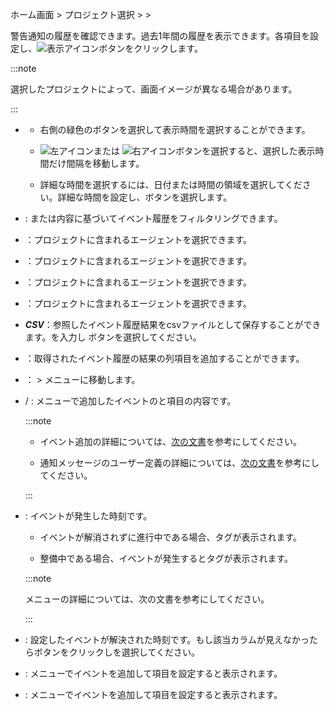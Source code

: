ホーム画面 > プロジェクト選択 > <Cmdname sid="event_statistic" className="uitext" /> > <Cmdname sid="event_history" className="uitext" />

警告通知の履歴を確認できます。過去1年間の履歴を表示できます。各項目を設定し、![表示アイコン](/img/ico-btn-search.png)ボタンをクリックします。

<InDoc product='java,php,nodejs,python,dotnet,golang,log'>

<ImgLang img='event-history.png' desc='イベント履歴' />

</InDoc>

<InDoc product='kubernetes'>

<ImgLang img='k8s-event-history.png' desc='イベント履歴' />

</InDoc>

<InDoc product='postgresql,postgresql-v1,oracle,mysql,mysql-v1,mssql,tibero,cubrid,altibase,redis,mongodb'>

<ImgLang img='db-event-history.png' desc='イベント履歴' />

</InDoc>

<InDoc product='browser'>

<ImgLang img='browser-event-history.png' desc='イベント履歴' />

</InDoc>

<InDoc product='npm'>

<ImgLang img='npm-event-history.png' desc='イベント履歴' />

</InDoc>

<InDoc product='amazon-cloudwatch,amazon-ecs,aws-log,azure,ncloud,oracle-cloud'>

<ImgLang img='cloud-event-history.png' desc='イベント履歴' />

</InDoc>

:::note

選択したプロジェクトによって、画面イメージが異なる場合があります。

:::

- <Cmdname sid="time_selector" className="uitext" />

  - 右側の緑色のボタンを選択して表示時間を選択することができます。

  - ![左アイコン](/img/left-arrow.svg)または ![右アイコン](/img/right-arrow.svg)ボタンを選択すると、選択した表示時間だけ間隔を移動します。

  - 詳細な時間を選択するには、日付または時間の領域を選択してください。詳細な時間を設定し、<Cmdname sid="apply" className="uitext" />ボタンを選択します。

- <Cmdname sid="filter" className="uitext" />: <Cmdname sid="title" className="uitext" />または<Cmdname sid="message" className="uitext" />内容に基づいてイベント履歴をフィルタリングできます。

<InDoc product='java,php,nodejs,python,dotnet,golang,log'>

- <Cmdname sid="application" className="uitext" />：プロジェクトに含まれるエージェントを選択できます。

</InDoc>

<InDoc product='postgresql,postgresql-v1,oracle,mysql,mysql-v1,mssql,tibero,cubrid,altibase,redis,mongodb'>

- <Cmdname sid="database" className="uitext" />：プロジェクトに含まれるエージェントを選択できます。

</InDoc>

<InDoc product='kubernetes'>

- <Cmdname sid="container" className="uitext" />：プロジェクトに含まれるエージェントを選択できます。

</InDoc>

<InDoc product='browser,npm,amazon-cloudwatch,amazon-ecs,aws-log,azure,ncloud,oracle-cloud'>

- <Cmdname sid="agent" className="uitext" />：プロジェクトに含まれるエージェントを選択できます。

</InDoc>

- **_CSV_**：参照したイベント履歴結果をcsvファイルとして保存することができます。<Cmdname sid="maximum_csv_lines" className="uitext" />を入力し <Cmdname sid="download" className="uitext" /> ボタンを選択してください。

- <Cmdname sid="column_select" className="uitext" />：取得されたイベント履歴の結果の列項目を追加することができます。

- <Cmdname sid="event_setting" className="uitext" />：<Cmdname sid="event_statistic" className="uitext" /> > <Cmdname sid="event_setting" className="uitext" />メニューに移動します。

- <Cmdname sid="title" className="uitext" /> / <Cmdname sid="message" className="uitext" />: <Cmdname sid="event_setting" className="uitext" />メニューで追加したイベントの<Cmdname sid="event_name" className="uitext" />と<Cmdname sid="message" className="uitext" />項目の内容です。

  <Xclude product="amazon-cloudwatch,amazon-ecs,aws-log,azure,browser,log,ncloud,npm,oracle-cloud">

  :::note

  - イベント追加の詳細については、[次の文書](metric-warning-notice)を参考にしてください。

  - 通知メッセージのユーザー定義の詳細については、[次の文書](set-notification-message)を参考にしてください。

  :::

  </Xclude>

- <Cmdname sid="event_time" className="uitext" />: イベントが発生した時刻です。

  - イベントが解消されずに進行中である場合、<Cmdname sid="in_progress" className="uitext" />タグが表示されます。

  - 整備中である場合、イベントが発生すると<Cmdname sid="ITM07315" className="uitext" />タグが表示されます。

  :::note

  <Cmdname sid="sms_maintenance" className="uitext" />メニューの詳細については、<Link to="../management/maintenance">次の文書</Link>を参考にしてください。

  :::

- <Cmdname sid="TTL06583" className="uitext" />: 設定したイベントが解決された時刻です。もし該当カラムが見えなかったら<Cmdname sid="column_select" className="uitext" />ボタンをクリックし<Cmdname sid="TTL06583" className="uitext" />を選択してください。

<Xclude product="postgresql,postgresql-v1,oracle,mysql,mysql-v1,mssql,tibero,cubrid,altibase,redis,mongodb">

- <Cmdname sid="application" className="uitext" />: <Cmdname sid="event_setting" className="uitext" />メニューでイベントを追加して<Cmdname sid="alert_object_filtering" className="uitext" />項目を設定すると表示されます。

</Xclude>

<InDoc product='postgresql,postgresql-v1,oracle,mysql,mysql-v1,mssql,tibero,cubrid,altibase,redis,mongodb'>

- <Cmdname sid="instance" className="uitext" />: <Cmdname sid="event_setting" className="uitext" />メニューでイベントを追加して<Cmdname sid="alert_object_filtering" className="uitext" />項目を設定すると表示されます。

</InDoc>
